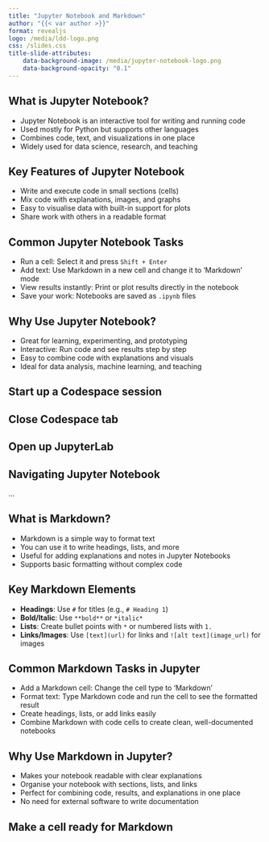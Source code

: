 ```yaml
---
title: "Jupyter Notebook and Markdown"
author: "{{< var author >}}"
format: revealjs
logo: /media/ldd-logo.png
css: /slides.css
title-slide-attributes:
    data-background-image: /media/jupyter-notebook-logo.png
    data-background-opacity: "0.1"
---
```


## What is Jupyter Notebook?

* Jupyter Notebook is an interactive tool for writing and running code
* Used mostly for Python but supports other languages
* Combines code, text, and visualizations in one place
* Widely used for data science, research, and teaching


## Key Features of Jupyter Notebook

* Write and execute code in small sections (cells)
* Mix code with explanations, images, and graphs
* Easy to visualise data with built-in support for plots
* Share work with others in a readable format


## Common Jupyter Notebook Tasks

* Run a cell: Select it and press `Shift + Enter`
* Add text: Use Markdown in a new cell and change it to 'Markdown' mode
* View results instantly: Print or plot results directly in the notebook
* Save your work: Notebooks are saved as `.ipynb` files


## Why Use Jupyter Notebook?

* Great for learning, experimenting, and prototyping
* Interactive: Run code and see results step by step
* Easy to combine code with explanations and visuals
* Ideal for data analysis, machine learning, and teaching


## Start up a Codespace session

## Close Codespace tab

## Open up JupyterLab

## Navigating Jupyter Notebook

...

## What is Markdown?

* Markdown is a simple way to format text
* You can use it to write headings, lists, and more
* Useful for adding explanations and notes in Jupyter Notebooks
* Supports basic formatting without complex code


## Key Markdown Elements

* **Headings**: Use `#` for titles (e.g., `# Heading 1`)
* **Bold/Italic**: Use `**bold**` or `*italic*`
* **Lists**: Create bullet points with `*` or numbered lists with `1.`
* **Links/Images**: Use `[text](url)` for links and `![alt text](image_url)` for images


## Common Markdown Tasks in Jupyter

* Add a Markdown cell: Change the cell type to 'Markdown'
* Format text: Type Markdown code and run the cell to see the formatted result
* Create headings, lists, or add links easily
* Combine Markdown with code cells to create clean, well-documented notebooks


## Why Use Markdown in Jupyter?

* Makes your notebook readable with clear explanations
* Organise your notebook with sections, lists, and links
* Perfect for combining code, results, and explanations in one place
* No need for external software to write documentation


## Make a cell ready for Markdown


